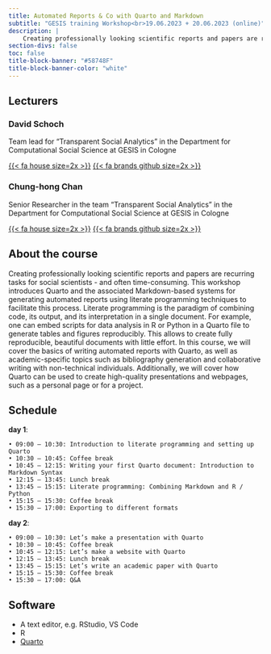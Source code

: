 ```yaml
---
title: Automated Reports & Co with Quarto and Markdown
subtitle: "GESIS training Workshop<br>19.06.2023 + 20.06.2023 (online)"
description: |
    Creating professionally looking scientific reports and papers are recurring tasks for social scientists - and often time-consuming. This workshop introduces Quarto and the associated Markdown-based systems for generating automated reports using literate programming techniques to facilitate this process.
section-divs: false
toc: false
title-block-banner: "#58748F"
title-block-banner-color: "white"
---
```




## Lecturers

### David Schoch
Team lead for “Transparent Social Analytics” in the Department for Computational Social Science at GESIS in Cologne

[{{< fa house size=2x >}}](https://mr.schochastics.net)
[{{< fa brands github size=2x >}}](https://github.com/schochastics)


### Chung-hong Chan
Senior Researcher in the team "Transparent Social Analytics" in the Department for Computational Social Science at GESIS in Cologne

 [{{< fa house size=2x >}}](https://chainsawriot.com/)
 [{{< fa brands github size=2x >}}](https://github.com/chainsawriot)

## About the course

Creating professionally looking scientific reports and papers are recurring tasks for social scientists - and often time-consuming. This workshop introduces Quarto and the associated Markdown-based systems for generating automated reports using literate programming techniques to facilitate this process. Literate programming is the paradigm of combining code, its output, and its interpretation in a single document. For example, one can embed scripts for data analysis in R or Python in a Quarto file to generate tables and figures reproducibly. This allows to create fully reproducible, beautiful documents with little effort. In this course, we will cover the basics of writing automated reports with Quarto, as well as academic-specific topics such as bibliography generation and collaborative writing with non-technical individuals. Additionally, we will cover how Quarto can be used to create high-quality presentations and webpages, such as a personal page or for a project. 

## Schedule

**day 1**:  

    • 09:00 – 10:30: Introduction to literate programming and setting up Quarto
    • 10:30 – 10:45: Coffee break
    • 10:45 – 12:15: Writing your first Quarto document: Introduction to Markdown Syntax
    • 12:15 – 13:45: Lunch break
    • 13:45 – 15:15: Literate programming: Combining Markdown and R / Python
    • 15:15 – 15:30: Coffee break
    • 15:30 – 17:00: Exporting to different formats

**day 2**:  

    • 09:00 – 10:30: Let’s make a presentation with Quarto
    • 10:30 – 10:45: Coffee break
    • 10:45 – 12:15: Let’s make a website with Quarto
    • 12:15 – 13:45: Lunch break
    • 13:45 – 15:15: Let’s write an academic paper with Quarto
    • 15:15 – 15:30: Coffee break
    • 15:30 – 17:00: Q&A

## Software

- A text editor, e.g. RStudio, VS Code
- R
- [Quarto](https://quarto.org)
